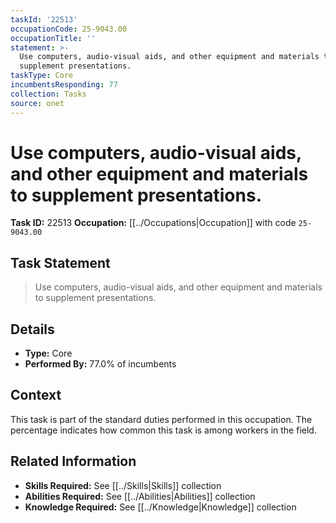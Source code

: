 ```yaml
---
taskId: '22513'
occupationCode: 25-9043.00
occupationTitle: ''
statement: >-
  Use computers, audio-visual aids, and other equipment and materials to
  supplement presentations.
taskType: Core
incumbentsResponding: 77
collection: Tasks
source: onet
---
```

# Use computers, audio-visual aids, and other equipment and materials to supplement presentations.

**Task ID:** 22513
**Occupation:** [[../Occupations|Occupation]] with code `25-9043.00`

## Task Statement

> Use computers, audio-visual aids, and other equipment and materials to supplement presentations.

## Details

- **Type:** Core
- **Performed By:** 77.0% of incumbents

## Context

This task is part of the standard duties performed in this occupation. The percentage indicates how common this task is among workers in the field.

## Related Information

- **Skills Required:** See [[../Skills|Skills]] collection
- **Abilities Required:** See [[../Abilities|Abilities]] collection
- **Knowledge Required:** See [[../Knowledge|Knowledge]] collection
